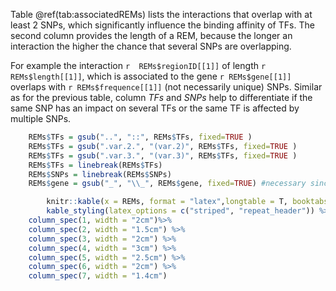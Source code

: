 
Table \@ref(tab:associatedREMs) lists the interactions that overlap with at least 2 SNPs, which significantly influence the binding affinity of TFs.
The second column provides the length of a REM, because the longer an interaction the higher the chance that several SNPs are overlapping.


For example the interaction  `r  REMs$regionID[[1]]` of length `r REMs$length[[1]]`, which is associated to the gene `r REMs$gene[[1]]` overlaps with `r REMs$frequence[[1]]` (not necessarily unique) SNPs.
Similar as for the previous table, column *TFs* and *SNPs* help to differentiate if the same SNP has an impact on several TFs or the same TF is affected by multiple SNPs.

```r
	REMs$TFs = gsub("..", "::", REMs$TFs, fixed=TRUE )
	REMs$TFs = gsub(".var.2.", "(var.2)", REMs$TFs, fixed=TRUE )
	REMs$TFs = gsub(".var.3.", "(var.3)", REMs$TFs, fixed=TRUE )
	REMs$TFs = linebreak(REMs$TFs) 
	REMs$SNPs = linebreak(REMs$SNPs)
	REMs$gene = gsub("_", "\\_", REMs$gene, fixed=TRUE) #necessary since escape  must be false for linebreaking and the gene names can include _ which must be especially handled in latex (usually escape is taking care of this)

        knitr::kable(x = REMs, format = "latex",longtable = T, booktabs = T, col.names = c( "interaction ID", "length", "gene", "ensembl ID", "TFs", "SNPs", "frequency"), align = "llllllc", linesep = "", caption = "interactions overlapping at least 2 SNPs with a significant change in the binding affinity of a TF.",  row.names = F, escape = F, label = "associatedREMs") %>%
        kable_styling(latex_options = c("striped", "repeat_header")) %>%
	column_spec(1, width = "2cm")%>%
	column_spec(2, width = "1.5cm") %>%
	column_spec(3, width = "2cm") %>%
	column_spec(4, width = "3cm") %>%
	column_spec(5, width = "2.5cm") %>%
	column_spec(6, width = "2cm") %>%
	column_spec(7, width = "1.4cm")
```
